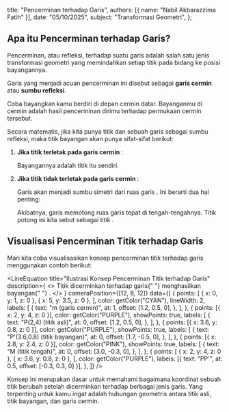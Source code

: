 
  title: "Pencerminan terhadap Garis",
  authors: [{ name: "Nabil Akbarazzima Fatih" }],
  date: "05/10/2025",
  subject: "Transformasi Geometri",
};

## Apa itu Pencerminan terhadap Garis?

Pencerminan, atau refleksi, terhadap suatu garis adalah salah satu jenis transformasi geometri yang memindahkan setiap titik pada bidang ke posisi bayangannya.

Garis yang menjadi acuan pencerminan ini disebut sebagai **garis cermin** atau **sumbu refleksi**.

Coba bayangkan kamu berdiri di depan cermin datar. Bayanganmu di cermin adalah hasil pencerminan dirimu terhadap permukaan cermin tersebut.

Secara matematis, jika kita punya titik <InlineMath math="P(x,y)" /> dan sebuah garis <InlineMath math="m" /> sebagai sumbu refleksi, maka titik bayangan <InlineMath math="P'(x',y')" /> akan punya sifat-sifat berikut:

1.  **Jika titik <InlineMath math="P" /> terletak pada garis cermin <InlineMath math="m" />**:

    Bayangannya adalah titik itu sendiri.

    <BlockMath math="P' = P" />

2.  **Jika titik <InlineMath math="P" /> tidak terletak pada garis cermin <InlineMath math="m" />**:

    Garis <InlineMath math="m" /> akan menjadi sumbu simetri dari ruas garis <InlineMath math="PP'" />. Ini berarti dua hal penting:

    <div className="flex flex-col gap-4">
      <BlockMath math="\text{Ruas garis } PP' \perp m" />
      <BlockMath math="\text{Jarak}(P, m) = \text{Jarak}(P', m)" />
    </div>

    Akibatnya, garis <InlineMath math="m" /> memotong ruas garis <InlineMath math="PP'" /> tepat di tengah-tengahnya. Titik potong ini kita sebut sebagai titik <InlineMath math="M" />.

## Visualisasi Pencerminan Titik terhadap Garis

Mari kita coba visualisasikan konsep pencerminan titik terhadap garis menggunakan contoh berikut:

<LineEquation
  title="Ilustrasi Konsep Pencerminan Titik terhadap Garis"
  description={
    <>
      Titik <InlineMath math="P(2,4)" /> dicerminkan terhadap garis{" "}
      <InlineMath math="m" /> menghasilkan bayangan{" "}
      <InlineMath math="P'(3.6, 0.8)" />.
    </>
  }
  cameraPosition={[12, 8, 12]}
  data={[
    {
      points: [
        { x: 0, y: 1, z: 0 },
        { x: 5, y: 3.5, z: 0 },
      ],
      color: getColor("CYAN"),
      lineWidth: 2,
      labels: [
        {
          text: "m (garis cermin)",
          at: 1,
          offset: [1.2, 0.5, 0],
        },
      ],
    },
    {
      points: [{ x: 2, y: 4, z: 0 }],
      color: getColor("PURPLE"),
      showPoints: true,
      labels: [
        {
          text: "P(2,4) (titik asli)",
          at: 0,
          offset: [1.2, 0.5, 0],
        },
      ],
    },
    {
      points: [{ x: 3.6, y: 0.8, z: 0 }],
      color: getColor("PURPLE"),
      showPoints: true,
      labels: [
        {
          text: "P'(3.6,0.8) (titik bayangan)",
          at: 0,
          offset: [1.7, -0.5, 0],
        },
      ],
    },
    {
      points: [{ x: 2.8, y: 2.4, z: 0 }],
      color: getColor("PINK"),
      showPoints: true,
      labels: [
        {
          text: "M (titik tengah)",
          at: 0,
          offset: [3.0, -0.3, 0],
        },
      ],
    },
    {
      points: [
        { x: 2, y: 4, z: 0 },
        { x: 3.6, y: 0.8, z: 0 },
      ],
      color: getColor("PURPLE"),
      labels: [{ text: "PP'", at: 0.5, offset: [-0.3, 0.3, 0] }],
    },
  ]}
/>

Konsep ini merupakan dasar untuk memahami bagaimana koordinat sebuah titik berubah setelah dicerminkan terhadap berbagai jenis garis. Yang terpenting untuk kamu ingat adalah hubungan geometris antara titik asli, titik bayangan, dan garis cermin.
